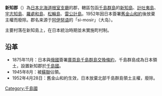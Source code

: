 {{日本郡 (廢除)
| 郡=新知郡
| 日文原名=新知郡
| 平假名=しむしるぐん
| 羅馬字拼音=Shimushiru-gun
| 廢除時間=1952年4月28日
| 廢除理由=放棄領土主權
| 廢除時處置=
| 現在郡=俄羅斯
| 都道府縣=北海道
| 支廳=根室支廳
| 經度=
| 緯度=
| 地圖=[[Image:Shimushiru_District_in_Chishima_Subprefecture_Japan.gif|250px]]
}}
'''新知郡'''（{{jpn|j=新知郡|hg=しむしるぐん|rm=Shimushiro gun|f=y}}）為[[日本|日本]][[北海道|北海道]][[根室支廳|根室支廳]]的郡，轄區包函[[千島群島|千島群島]]的[[新知島|新知島]]、[[計吐夷島|計吐夷島]]、[[宇志知島|宇志知島]]、[[羅處和島|羅處和島]]、[[松輪島|松輪島]]、[[雷公計島|雷公計島]]。1952年因日本簽署[[舊金山和約|舊金山和約]]後放棄主權而廢除。郡名来源于[[阿伊努语|阿伊努语]]的「si-mosir」（大岛）。

主要村落在新知島上，在日本統治時期並未實施町村制。

==沿革==
*1875年11月：日本與[[俄國|俄國]]簽署[[庫頁島千島群島交換條約|庫頁島千島群島交換條約]]，千島群島成為日本領土，設置新知郡於[[千島國|千島國]]。
*1945年8月：被[[蘇聯|蘇聯]]佔領。
*1952年4月28日：舊金山和約生效，日本放棄北部千島群島領土主權，廢除。

{{千島國的郡}}
{{Japan-geo-stub}}

[[Category:千島國|Category:千島國]]